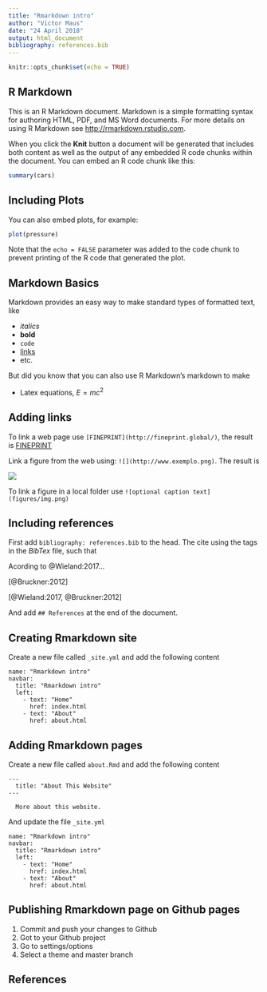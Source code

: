 ```yaml
---
title: "Rmarkdown intro"
author: "Victor Maus"
date: "24 April 2018"
output: html_document
bibliography: references.bib
---
```







```r
knitr::opts_chunk$set(echo = TRUE)
```






## R Markdown

This is an R Markdown document. Markdown is a simple formatting syntax for authoring HTML, PDF, and MS Word documents. For more details on using R Markdown see <http://rmarkdown.rstudio.com>.

When you click the **Knit** button a document will be generated that includes both content as well as the output of any embedded R code chunks within the document. You can embed an R code chunk like this:

```r
summary(cars)
```






## Including Plots

You can also embed plots, for example:

```r
plot(pressure)
```

Note that the `echo = FALSE` parameter was added to the code chunk to prevent printing of the R code that generated the plot. 





## Markdown Basics

Markdown provides an easy way to make standard types of formatted text, like

- *italics*
- **bold**
- `code`
- [links](rmarkdown.rstudio.com)
- etc.

But did you know that you can also use R Markdown's markdown to make

- Latex equations, $E = mc^{2}$






## Adding links 

To link a web page use `[FINEPRINT](http://fineprint.global/)`, the result is [FINEPRINT](http://fineprint.global/)

Link a figure from the web using: `![](http://www.exemplo.png)`. The result is 

![](http://www.fineprint.global/wp-content/uploads/2017/10/fineprint_w_erc.png)

To link a figure in a local folder use `![optional caption text](figures/img.png)`












## Including references


First add `bibliography: references.bib` to the head. The cite using the tags in the *BibTex* file, such that

Acording to @Wieland:2017...

[@Bruckner:2012]

[@Wieland:2017, @Bruckner:2012]

And add `## References` at the end of the document.








## Creating Rmarkdown site

Create a new file called `_site.yml` and add the following content

```{}
name: "Rmarkdown intro"
navbar:
  title: "Rmarkdown intro"
  left:
    - text: "Home"
      href: index.html
    - text: "About"
      href: about.html
```




## Adding Rmarkdown pages

Create a new file called `about.Rmd` and add the following content

```{}
---
  title: "About This Website"
---
  
  More about this website.
```

And update the file `_site.yml`

```{}
name: "Rmarkdown intro"
navbar:
  title: "Rmarkdown intro"
  left:
    - text: "Home"
      href: index.html
    - text: "About"
      href: about.html
```


## Publishing Rmarkdown page on Github pages

1. Commit and push your changes to Github
2. Got to your Github project 
3. Go to settings/options
4. Select a theme and master branch






## References

